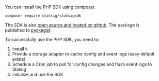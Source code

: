 You can install the PHP SDK using composer.

```bash
composer require statsig/statsigsdk
```

The SDK is also [open source and hosted on github](https://github.com/statsig-io/php-sdk). The package is published to [packagist](https://packagist.org/packages/statsig/statsigsdk).

To successfully use the PHP SDK, you need to:
1. Install it
2. Provide a storage adapter to cache config and event logs (easy default exists)
3. Schedule a Cron job to poll for config changes and flush event logs to Statsig
4. Initialize and use the SDK

